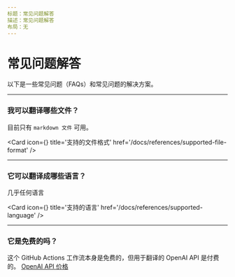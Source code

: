 ```yaml
---
标题：常见问题解答
描述：常见问题解答
布局：无
---
```



# 常见问题解答

以下是一些常见问题（FAQs）和常见问题的解决方案。

---

### 我可以翻译哪些文件？

目前只有 `markdown 文件` 可用。

<Card
  icon={<DocumentTextIcon />}
  title='支持的文件格式'
  href='/docs/references/supported-file-format'
/>

---

### 它可以翻译成哪些语言？

几乎任何语言

<Card
  icon={<LanguageIcon />}
  title='支持的语言'
  href='/docs/references/supported-language'
/>

---

### 它是免费的吗？

这个 GitHub Actions 工作流本身是免费的，但用于翻译的 OpenAI API 是付费的。
[OpenAI API 价格](https://openai.com/pricing)
